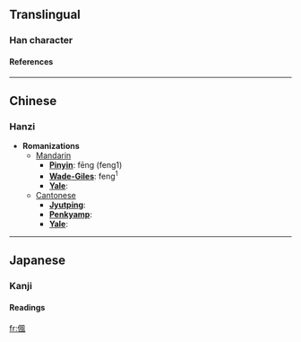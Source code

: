 ==Translingual==
===Han character===
{{Han char|rad=人|as=09|sn=11|four=2721<sub>0</sub>|canj=人竹弓戈 (OHNI)}}
====References====
{{Han ref|kx=0110.190|dkj=00851|dj=0236.030|hdz=10194.020|uh=5051|ud=20561|bh=D467|bd=54375}}
----

==Chinese==
===Hanzi===


* '''Romanizations'''
** [[Mandarin]]
*** '''[[Pinyin]]''': fēng (feng1)
*** '''[[Wade-Giles]]''': feng<sup>1</sup>
*** '''[[Yale]]''': 
**[[Cantonese]]
***'''[[Jyutping]]''':
***'''[[Penkyamp]]''': 
***'''[[Yale]]''': 


----
==Japanese==
===Kanji===
{{ja-kanji|grade=|rs=人09}}
====Readings====
{{ja-readings|on=[[ふう]] (hū), [[ふ]] (fu)|kun=}}




[[fr:偑]]